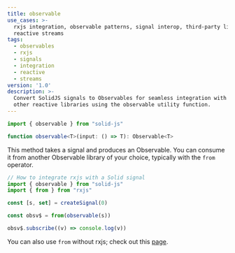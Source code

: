 ```yaml
---
title: observable
use_cases: >-
  rxjs integration, observable patterns, signal interop, third-party libraries,
  reactive streams
tags:
  - observables
  - rxjs
  - signals
  - integration
  - reactive
  - streams
version: '1.0'
description: >-
  Convert SolidJS signals to Observables for seamless integration with RxJS and
  other reactive libraries using the observable utility function.
---
```


```ts
import { observable } from "solid-js"

function observable<T>(input: () => T): Observable<T>

```

This method takes a signal and produces an Observable. 
You can consume it from another Observable library of your choice, typically with the `from` operator.

```ts
// How to integrate rxjs with a Solid signal
import { observable } from "solid-js"
import { from } from "rxjs"

const [s, set] = createSignal(0)

const obsv$ = from(observable(s))

obsv$.subscribe((v) => console.log(v))
```

You can also use `from` without rxjs; check out this [page](/reference/reactive-utilities/from).
